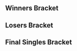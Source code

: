 {{tabs static
|name1=Overview
|link1=Mayhem July 2015
|name2=Singles Bracket
|link2=Mayhem July 2015/Singles Bracket
|name3=Doubles Bracket
|link3=Mayhem July 2015/Doubles Bracket
|This=2
}}<!-- Generated with http://tournament-nub.rhcloud.com/toliquipedia name=mayhemJuly11Top32 -->

==Winners Bracket==
{{32DEWBracketA
|r1m1p1=Lucky |r1m1p1flag=us |r1m1p1score={{win}} |r1m1win=1
|r1m1p2=JPeGImage |r1m1p2flag=us |r1m1p2score=

|r1m2p1=Sherigami |r1m2p1flag=us |r1m2p1score={{win}} |r1m2win=1
|r1m2p2=Oats |r1m2p2flag=us |r1m2p2score=

|r1m3p1=Connor |r1m3p1flag=us |r1m3p1score={{win}} |r1m3win=1
|r1m3p2=Ken |r1m3p2flag=us |r1m3p2score=

|r1m4p1=Tuxedo Mask |r1m4p1flag= |r1m4p1score={{win}} |r1m4win=1
|r1m4p2=Epic |r1m4p2flag= |r1m4p2score=

|r1m5p1=HugS |r1m5p1flag=us |r1m5p1score={{win}} |r1m5win=1
|r1m5p2=Squid |r1m5p2flag=us |r1m5p2score=

|r1m6p1=Alex19 |r1m6p1flag=us |r1m6p1score={{win}} |r1m6win=1
|r1m6p2=OkamiBW |r1m6p2flag=us |r1m6p2score=

|r1m7p1=Syrox |r1m7p1flag=us |r1m7p1score={{win}} |r1m7win=1
|r1m7p2=J666 |r1m7p2flag=us |r1m7p2score=

|r1m8p1=NMW |r1m8p1flag=us |r1m8p1score={{win}} |r1m8win=1
|r1m8p2=Yoshi |r1m8p2flag= |r1m8p2score=

|r1m9p1=S2J |r1m9p1flag=us |r1m9p1score={{win}} |r1m9win=1
|r1m9p2=Dunk |r1m9p2flag= |r1m9p2score=

|r1m10p1=KPan |r1m10p1flag=us |r1m10p1score={{win}} |r1m10win=1
|r1m10p2=EastCoastJeff |r1m10p2flag=us |r1m10p2score=

|r1m11p1=Tafokints |r1m11p1flag=us |r1m11p1score={{win}} |r1m11win=1
|r1m11p2=DTR |r1m11p2flag= |r1m11p2score=

|r1m12p1=Matt |r1m12p1flag=us |r1m12p1score={{win}} |r1m12win=1
|r1m12p2=Bacon |r1m12p2flag= |r1m12p2score=

|r1m13p1=MacD |r1m13p1flag=us |r1m13p1score={{win}} |r1m13win=1
|r1m13p2=LuigiKid |r1m13p2flag=us |r1m13p2score=

|r1m14p1=Sung |r1m14p1flag=us |r1m14p1score={{win}} |r1m14win=1
|r1m14p2=toastbread |r1m14p2flag= |r1m14p2score=

|r1m15p1=MikeHaze |r1m15p1flag=us |r1m15p1score={{win}} |r1m15win=1
|r1m15p2=SacaSuMoto |r1m15p2flag=us |r1m15p2score=

|r1m16p1=Reno |r1m16p1flag=us |r1m16p1score={{win}} |r1m16win=1
|r1m16p2=Tapez |r1m16p2flag= |r1m16p2score=

|r2m1p1=Lucky |r2m1p1flag=us |r2m1p1score=2 |r2m1win=1
|r2m1p2=Sherigami |r2m1p2flag=us |r2m1p2score=0

|r2m2p1=Connor |r2m2p1flag=us |r2m2p1score=2 |r2m2win=1
|r2m2p2=Tuxedo Mask |r2m2p2flag= |r2m2p2score=0

|r2m3p1=HugS |r2m3p1flag=us |r2m3p1score=2 |r2m3win=1
|r2m3p2=Alex19 |r2m3p2flag=us |r2m3p2score=0

|r2m4p1=Syrox |r2m4p1flag=us |r2m4p1score=1 |r2m4win=2
|r2m4p2=NMW |r2m4p2flag=us |r2m4p2score=2

|r2m5p1=S2J |r2m5p1flag=us |r2m5p1score=2 |r2m5win=1
|r2m5p2=KPan |r2m5p2flag=us |r2m5p2score=0

|r2m6p1=Tafokints |r2m6p1flag=us |r2m6p1score=2 |r2m6win=1
|r2m6p2=Matt |r2m6p2flag=us |r2m6p2score=1

|r2m7p1=MacD |r2m7p1flag=us |r2m7p1score=2 |r2m7win=1
|r2m7p2=Sung |r2m7p2flag=us |r2m7p2score=0

|r2m8p1=MikeHaze |r2m8p1flag=us |r2m8p1score=1 |r2m8win=2
|r2m8p2=Reno |r2m8p2flag=us |r2m8p2score=2

|r3m1p1=Lucky |r3m1p1flag=us |r3m1p1score=2 |r3m1win=1
|r3m1p2=Connor |r3m1p2flag=us |r3m1p2score=0

|r3m2p1=HugS |r3m2p1flag=us |r3m2p1score=2 |r3m2win=1
|r3m2p2=NMW |r3m2p2flag=us |r3m2p2score=0

|r3m3p1=S2J |r3m3p1flag=us |r3m3p1score=2 |r3m3win=1
|r3m3p2=Tafokints |r3m3p2flag=us |r3m3p2score=0

|r3m4p1=MacD |r3m4p1flag=us |r3m4p1score=2 |r3m4win=1
|r3m4p2=Reno |r3m4p2flag=us |r3m4p2score=0

|r4m1p1=Lucky |r4m1p1flag=us |r4m1p1score=0 |r4m1win=2
|r4m1p2=HugS |r4m1p2flag=us |r4m1p2score=3

|r4m2p1=S2J |r4m2p1flag=us |r4m2p1score=3 |r4m2win=1
|r4m2p2=MacD |r4m2p2flag=us |r4m2p2score=2
}}

==Losers Bracket==
{{32DELBracketSmwA
|tourneylink=Mayhem July 2015
|tourneyname=Mayhem July 2015
|l1placement=25-32
|l2placement=17-24
|l3placement=13-16
|l4placement=9-12
|l5placement=7-8
|l6placement=5-6

|l1m1p1=JPeGImage |l1m1p1flag=us |l1m1p1score=2 |l1m1win=1
|l1m1p2=Oats |l1m1p2flag=us |l1m1p2score=0

|l1m2p1=Ken |l1m2p1flag=us |l1m2p1score=2 |l1m2win=1
|l1m2p2=Epic |l1m2p2flag= |l1m2p2score=0

|l1m3p1=Squid |l1m3p1flag=us |l1m3p1score=0 |l1m3win=2
|l1m3p2=OkamiBW |l1m3p2flag=us |l1m3p2score=2

|l1m4p1=J666 |l1m4p1flag=us |l1m4p1score=2 |l1m4win=1
|l1m4p2=Yoshi |l1m4p2flag= |l1m4p2score=1

|l1m5p1=Dunk |l1m5p1flag= |l1m5p1score=0 |l1m5win=2
|l1m5p2=EastCoastJeff |l1m5p2flag=us |l1m5p2score=2

|l1m6p1=DTR |l1m6p1flag= |l1m6p1score=2 |l1m6win=1
|l1m6p2=Bacon |l1m6p2flag= |l1m6p2score=0

|l1m7p1=LuigiKid |l1m7p1flag=us |l1m7p1score=2 |l1m7win=1
|l1m7p2=toastbread |l1m7p2flag= |l1m7p2score=0

|l1m8p1=SacaSuMoto |l1m8p1flag=us |l1m8p1score=2 |l1m8win=1
|l1m8p2=Tapez |l1m8p2flag= |l1m8p2score=1

|l2m1p1=MikeHaze |l2m1p1flag=us |l2m1p1score=2 |l2m1win=1
|l2m1p2=JPeGImage |l2m1p2flag=us |l2m1p2score=0

|l2m2p1=Sung |l2m2p1flag=us |l2m2p1score=1 |l2m2win=2
|l2m2p2=Ken |l2m2p2flag=us |l2m2p2score=2

|l2m3p1=Matt |l2m3p1flag=us |l2m3p1score=2 |l2m3win=1
|l2m3p2=OkamiBW |l2m3p2flag=us |l2m3p2score=1

|l2m4p1=KPan |l2m4p1flag=us |l2m4p1score=2 |l2m4win=1
|l2m4p2=J666 |l2m4p2flag=us |l2m4p2score=1

|l2m5p1=Syrox |l2m5p1flag=us |l2m5p1score=0 |l2m5win=2
|l2m5p2=EastCoastJeff |l2m5p2flag=us |l2m5p2score=2

|l2m6p1=Alex19 |l2m6p1flag=us |l2m6p1score=2 |l2m6win=1
|l2m6p2=DTR |l2m6p2flag= |l2m6p2score=0

|l2m7p1=Tuxedo Mask |l2m7p1flag= |l2m7p1score=0 |l2m7win=2
|l2m7p2=LuigiKid |l2m7p2flag=us |l2m7p2score=2

|l2m8p1=Sherigami |l2m8p1flag=us |l2m8p1score=2 |l2m8win=1
|l2m8p2=SacaSuMoto |l2m8p2flag=us |l2m8p2score=1

|l3m1p1=MikeHaze |l3m1p1flag=us |l3m1p1score=1 |l3m1win=2
|l3m1p2=Ken |l3m1p2flag=us |l3m1p2score=2

|l3m2p1=Matt |l3m2p1flag=us |l3m2p1score=2 |l3m2win=1
|l3m2p2=KPan |l3m2p2flag=us |l3m2p2score=0

|l3m3p1=EastCoastJeff |l3m3p1flag=us |l3m3p1score=0 |l3m3win=2
|l3m3p2=Alex19 |l3m3p2flag=us |l3m3p2score=2

|l3m4p1=LuigiKid |l3m4p1flag=us |l3m4p1score=2 |l3m4win=1
|l3m4p2=Sherigami |l3m4p2flag=us |l3m4p2score=1

|l4m1p1=NMW |l4m1p1flag=us |l4m1p1score=1 |l4m1win=2
|l4m1p2=Ken |l4m1p2flag=us |l4m1p2score=2

|l4m2p1=Connor |l4m2p1flag=us |l4m2p1score=0 |l4m2win=2
|l4m2p2=Matt |l4m2p2flag=us |l4m2p2score=2

|l4m3p1=Reno |l4m3p1flag=us |l4m3p1score=2 |l4m3win=1
|l4m3p2=Alex19 |l4m3p2flag=us |l4m3p2score=1

|l4m4p1=Tafokints |l4m4p1flag=us |l4m4p1score=1 |l4m4win=2
|l4m4p2=LuigiKid |l4m4p2flag=us |l4m4p2score=2

|l5m1p1=Ken |l5m1p1flag=us |l5m1p1score=3 |l5m1win=1
|l5m1p2=Matt |l5m1p2flag=us |l5m1p2score=1

|l5m2p1=Reno |l5m2p1flag=us |l5m2p1score=3 |l5m2win=1
|l5m2p2=LuigiKid |l5m2p2flag=us |l5m2p2score=1

|l6m1p1=MacD |l6m1p1flag=us |l6m1p1score=3 |l6m1win=1
|l6m1p2=Ken |l6m1p2flag=us |l6m1p2score=0

|l6m2p1=Lucky |l6m2p1flag=us |l6m2p1score=3 |l6m2win=1
|l6m2p2=Reno |l6m2p2flag=us |l6m2p2score=1
}}
<onlyinclude>
==Final Singles Bracket==
{{DEFinalSmwBracket
|tourneylink=Mayhem July 2015
|tourneyname=Mayhem July 2015
|l1placement=4
|r2placement=3
|r3loserplacement=2
|r3winnerplacement=1
|export_score=true

<!-- FROM WINNERS -->
|r1m1p1=HugS |r1m1p1flag=us |r1m1p1score=0 |r1m1win=2
|r1m1p2=S2J |r1m1p2flag=us |r1m1p2score=3

<!-- FROM LOSERS -->
|l1m1p1=MacD |l1m1p1flag=us |l1m1p1score=3 |l1m1win=1
|l1m1p2=Lucky |l1m1p2flag=us |l1m1p2score=1

<!-- LOSERS FINALS -->
|r2m1p1=HugS |r2m1p1flag=us |r2m1p1score=3 |r2m1win=1
|r2m1p2=MacD |r2m1p2flag=us |r2m1p2score=1

<!-- GRAND FINALS -->
|r3m1p1=S2J |r3m1p1flag=us |r3m1p1score=3 |r3m1win=1
|r3m1p2=HugS |r3m1p2flag=us |r3m1p2score=0
}}
</onlyinclude>
